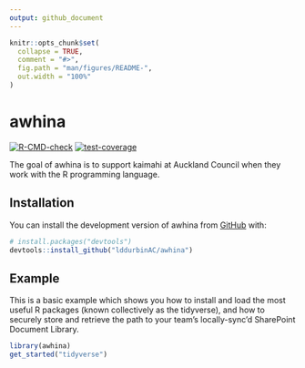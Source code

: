 ```yaml
---
output: github_document
---
```


<!-- README.md is generated from README.Rmd. Please edit that file -->

```r
knitr::opts_chunk$set(
  collapse = TRUE,
  comment = "#>",
  fig.path = "man/figures/README-",
  out.width = "100%"
)
```

# awhina

<!-- badges: start -->
[![R-CMD-check](https://github.com/lddurbinAC/awhina/actions/workflows/R-CMD-check.yaml/badge.svg)](https://github.com/lddurbinAC/awhina/actions/workflows/R-CMD-check.yaml)
[![test-coverage](https://github.com/lddurbinAC/awhina/actions/workflows/test-coverage.yaml/badge.svg)](https://github.com/lddurbinAC/awhina/actions/workflows/test-coverage.yaml)
<!-- badges: end -->

The goal of awhina is to support kaimahi at Auckland Council when they work with the R programming language.

## Installation

You can install the development version of awhina from [GitHub](https://github.com/) with:

``` r
# install.packages("devtools")
devtools::install_github("lddurbinAC/awhina")
```

## Example

This is a basic example which shows you how to install and load the most useful R packages (known collectively as the tidyverse),
and how to securely store and retrieve the path to your team's locally-sync'd SharePoint Document Library.

```r
library(awhina)
get_started("tidyverse")
```
